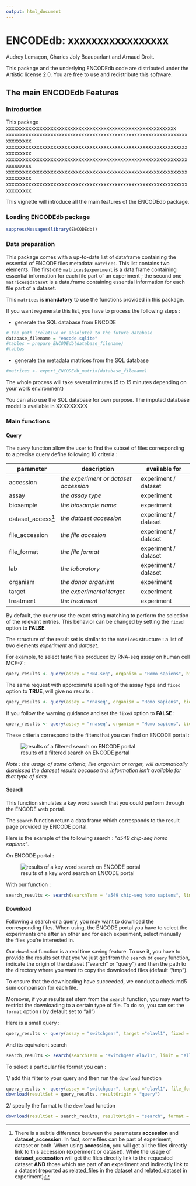 ```yaml
---
output: html_document
---
```



ENCODEdb: xxxxxxxxxxxxxxxxx
====================================================================

Audrey Lemaçon, Charles Joly Beauparlant and Arnaud Droit.

This package and the underlying ENCODEdb code are distributed under 
the Artistic license 2.0. You are free to use and redistribute this software. 

## The main ENCODEdb Features

### Introduction

This package xxxxxxxxxxxxxxxxxxxxxxxxxxxxxxxxxxxxxxxxxxxxxxxxxxxxxxxxxxxxx
xxxxxxxxxxxxxxxxxxxxxxxxxxxxxxxxxxxxxxxxxxxxxxxxxxxxxxxxxxxxxxxxxxxxxxxxxx
xxxxxxxxxxxxxxxxxxxxxxxxxxxxxxxxxxxxxxxxxxxxxxxxxxxxxxxxxxxxxxxxxxxxxxxxxx
xxxxxxxxxxxxxxxxxxxxxxxxxxxxxxxxxxxxxxxxxxxxxxxxxxxxxxxxxxxxxxxxxxxxxxxxxx
xxxxxxxxxxxxxxxxxxxxxxxxxxxxxxxxxxxxxxxxxxxxxxxxxxxxxxxxxxxxxxxxxxxxxxxxxx
xxxxxxxxxxxxxxxxxxxxxxxxxxxxxxxxxxxxxxxxxxxxxxxxxxxxxxxxxxxxxxxxxxxxxxxxxx


This vignette will introduce all the main features of the ENCODEdb package.

### Loading ENCODEdb package

```r
suppressMessages(library(ENCODEdb))
```
 
 
### Data preparation

This package comes with a up-to-date list of dataframe containing the essential 
of ENCODE files metadata: `matrices`. This list contains two elements.
The first one `matrices$experiment` is a data.frame containing essential 
information for each file part of an experiment ; the second one `matrices$dataset`
is a data.frame containing essential information for each file part of a dataset.

This `matrices` is **mandatory** to use the functions provided in this package.

If you want regenerate this list, you have to process the following steps :

* generate the SQL database from ENCODE 

```r
# the path (relative or absolute) to the future database
database_filename = "encode.sqlite"
#tables = prepare_ENCODEdb(database_filename)
#tables
```

* generate the metadata matrices from the SQL database
```r
#matrices <- export_ENCODEdb_matrix(database_filename)
```


The whole process will take several minutes (5 to 15 minutes depending on your
work environment)

You can also use the SQL database for own purpose. The imputed database 
model is available in XXXXXXXXX


### Main functions

#### Query

The `query` function allow the user to find the subset of files corresponding to
a precise query define following 10 criteria :

|parameter| description|available for|
|---------|------------|-------------|
|accession|*the experiment or dataset accession*|experiment / dataset|
|assay|*the assay type*|experiment|
|biosample|*the biosample name*|experiment|
|dataset_access[^1]|*the dataset accession*|experiment / dataset|
|file_accession|*the file accesion*|experiment / dataset|
|file_format|*the file format*|experiment / dataset|
|lab|*the laboratory*|experiment / dataset|
|organism|*the donor organism*|experiment|
|target|*the experimental target*|experiment|
|treatment|*the treatment*|experiment|


By default, the query use the exact string matching to perform the selection of 
the relevant entries. This behavior can be changed by setting the `fixed` option 
to **FALSE**.

The structure of the result set is similar to the `matrices` structure : a list 
of two elements *experiment* and *dataset*.

For example, to select fastq files produced by RNA-seq assay on human cell MCF-7 :
```r
query_results <- query(assay = "RNA-seq", organism = "Homo sapiens", biosample = "MCF-7", file_format = "fastq", fixed = T)
```

The same request with approximate spelling of the assay type and `fixed` option to **TRUE**, will give no results :
```r
query_results <- query(assay = "rnaseq", organism = "Homo sapiens", biosample = "MCF-7", file_format = "fastq", fixed = T)
```

If you follow the warning guidance and set the `fixed` option to **FALSE** : 
```r
query_results <- query(assay = "rnaseq", organism = "Homo sapiens", biosample = "MCF-7", file_format = "fastq", fixed = F)
```


These criteria correspond to the filters that you can find on ENCODE portal : 

![results of a filtered search on ENCODE portal](img/query_mcf7.png)

*Note : the usage of some criteria, like organism or target, will automatically 
dismissed the dataset results because this information isn't available for that type of data.*


#### Search
This function simulates a key word search that you could perform through the 
ENCODE web portal.

The `search` function return a data frame which corresponds to the result page 
provided by ENCODE portal.

Here is the example of the following search : *"a549 chip-seq homo sapiens"*.


On ENCODE portal :

![results of a key word search on ENCODE portal](img/search_a549.png)

With our function :
```r
search_results <- search(searchTerm = "a549 chip-seq homo sapiens", limit = "all")
```


#### Download

Following a search or a query, you may want to download the corresponding files.
When using, the ENCODE portal you have to select the experiments one after an 
other and for each experiment, select manually the files you're interested in.

Our `download` function is a real time saving feature. To use it, you have to 
provide the results set that you've just get from the `search` or `query` 
function, indicate the origin of the dataset ("search" or "query") and then the 
path to the directory where you want to copy the downloaded files (default "/tmp").

To ensure that the downloading have succeeded, we conduct a check md5 sum 
comparison for each file.

Moreover, if your results set stem from the `search` function, you may want to 
restrict the downloading to a certain type of file. To do so, you can set the 
`format` option ( by default set to "all")

Here is a small query :

```r
query_results <- query(assay = "switchgear", target ="elavl1", fixed = F)
```

And its equivalent search
```r
search_results <- search(searchTerm = "switchgear elavl1", limit = "all")
```

To select a particular file format you can :

1/ add this filter to your query and then run the `download` function
```r
query_results <- query(assay = "switchgear", target ="elavl1", file_format = "bed_broadPeak" , fixed = F)
download(resultSet = query_results, resultOrigin = "query")
```

2/ specify the format to the `download` function
```r
download(resultSet = search_results, resultOrigin = "search", format = "bed_broadPeak")
```


[^1]:There is a subtle difference between the parameters **accession** and 
**dataset_accession**. In fact, some files can be part of experiment, dataset or 
both.
When using **accession**, you will get all the files directly link to this accession 
(experiment or dataset). While the usage of **dataset_accesstion** will get the 
files directly link to the requested dataset **AND** those which are part of an 
experiment and indirectly link to a dataset (reported as related_files in the 
dataset and related_dataset in experiment)
